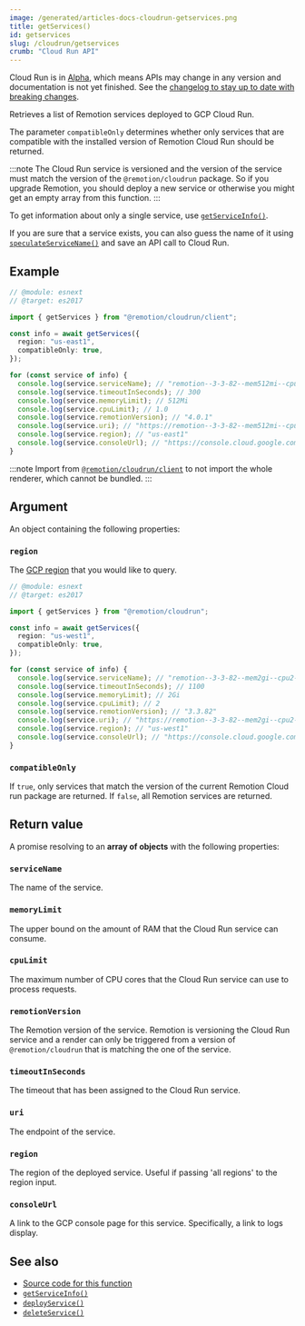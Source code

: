 ```yaml
---
image: /generated/articles-docs-cloudrun-getservices.png
title: getServices()
id: getservices
slug: /cloudrun/getservices
crumb: "Cloud Run API"
---
```


<ExperimentalBadge>
<p>Cloud Run is in <a href="/docs/cloudrun-alpha">Alpha</a>, which means APIs may change in any version and documentation is not yet finished. See the <a href="https://remotion.dev/changelog">changelog to stay up to date with breaking changes</a>.</p>
</ExperimentalBadge>

Retrieves a list of Remotion services deployed to GCP Cloud Run.

The parameter `compatibleOnly` determines whether only services that are compatible with the installed version of Remotion Cloud Run should be returned.

:::note
The Cloud Run service is versioned and the version of the service must match the version of the `@remotion/cloudrun` package. So if you upgrade Remotion, you should deploy a new service or otherwise you might get an empty array from this function.
:::

To get information about only a single service, use [`getServiceInfo()`](/docs/cloudrun/getserviceinfo).

If you are sure that a service exists, you can also guess the name of it using [`speculateServiceName()`](/docs/cloudrun/speculateservicename) and save an API call to Cloud Run.

## Example

```ts twoslash
// @module: esnext
// @target: es2017

import { getServices } from "@remotion/cloudrun/client";

const info = await getServices({
  region: "us-east1",
  compatibleOnly: true,
});

for (const service of info) {
  console.log(service.serviceName); // "remotion--3-3-82--mem512mi--cpu1-0"
  console.log(service.timeoutInSeconds); // 300
  console.log(service.memoryLimit); // 512Mi
  console.log(service.cpuLimit); // 1.0
  console.log(service.remotionVersion); // "4.0.1"
  console.log(service.uri); // "https://remotion--3-3-82--mem512mi--cpu1-0--t-300-1a2b3c4d5e-ue.a.run.app"
  console.log(service.region); // "us-east1"
  console.log(service.consoleUrl); // "https://console.cloud.google.com/run/detail/us-east1/remotion--3-3-82--mem512mi--cpu1-0--t-300/logs"
}
```

:::note
Import from [`@remotion/cloudrun/client`](/docs/cloudrun/light-client) to not import the whole renderer, which cannot be bundled.
:::

## Argument

An object containing the following properties:

### `region`

The [GCP region](/docs/cloudrun/region-selection) that you would like to query.

```ts twoslash
// @module: esnext
// @target: es2017

import { getServices } from "@remotion/cloudrun";

const info = await getServices({
  region: "us-west1",
  compatibleOnly: true,
});

for (const service of info) {
  console.log(service.serviceName); // "remotion--3-3-82--mem2gi--cpu2--t-1100"
  console.log(service.timeoutInSeconds); // 1100
  console.log(service.memoryLimit); // 2Gi
  console.log(service.cpuLimit); // 2
  console.log(service.remotionVersion); // "3.3.82"
  console.log(service.uri); // "https://remotion--3-3-82--mem2gi--cpu2--t-1100-1a2b3c4d5e-uw.a.run.app"
  console.log(service.region); // "us-west1"
  console.log(service.consoleUrl); // "https://console.cloud.google.com/run/detail/us-west1/remotion--3-3-82--mem2gi--cpu2--t-1100/logs"
}
```

### `compatibleOnly`

If `true`, only services that match the version of the current Remotion Cloud run package are returned. If `false`, all Remotion services are returned.

## Return value

A promise resolving to an **array of objects** with the following properties:

### `serviceName`

The name of the service.

### `memoryLimit`

The upper bound on the amount of RAM that the Cloud Run service can consume.

### `cpuLimit`

The maximum number of CPU cores that the Cloud Run service can use to process requests.

### `remotionVersion`

The Remotion version of the service. Remotion is versioning the Cloud Run service and a render can only be triggered from a version of `@remotion/cloudrun` that is matching the one of the service.

### `timeoutInSeconds`

The timeout that has been assigned to the Cloud Run service.

### `uri`

The endpoint of the service.

### `region`

The region of the deployed service. Useful if passing 'all regions' to the region input.

### `consoleUrl`

A link to the GCP console page for this service. Specifically, a link to logs display.

## See also

- [Source code for this function](https://github.com/remotion-dev/remotion/blob/main/packages/cloudrun/src/api/get-services.ts)
- [`getServiceInfo()`](/docs/cloudrun/getserviceinfo)
- [`deployService()`](/docs/cloudrun/deployservice)
- [`deleteService()`](/docs/cloudrun/deleteservice)
